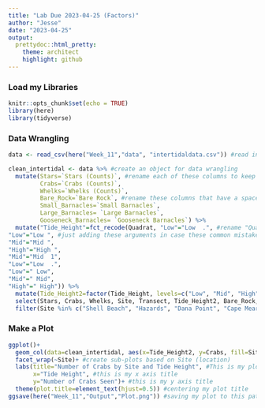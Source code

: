 ```yaml
---
title: "Lab Due 2023-04-25 (Factors)"
author: "Jesse"
date: "2023-04-25"
output: 
  prettydoc::html_pretty:
    theme: architect
    highlight: github
---
```

### Load my Libraries
```r
knitr::opts_chunk$set(echo = TRUE)
library(here)
library(tidyverse)
```

### Data Wrangling

```r
data <- read_csv(here("Week_11","data", "intertidaldata.csv")) #read in my csv file & create an object for it

clean_intertidal <- data %>% #create an object for data wrangling
  mutate(Stars=`Stars (Counts)`, #rename each of these columns to keep names consistent
         Crabs=`Crabs (Counts)`,
         Whelks=`Whelks (Counts)`,
         Bare_Rock=`Bare Rock`, #rename these columns that have a space to have an underscore instead
         Small_Barnacles=`Small Barnacles`,
         Large_Barnacles= `Large Barnacles`,
         Gooseneck_Barnacles= `Gooseneck Barnacles`) %>% 
  mutate("Tide_Height"=fct_recode(Quadrat, "Low"="Low  .", #rename "Quadrat" to "Tide_Height" and then change these factors to be named properly
"Low"="Low ", #just adding these arguments in case these common mistakes were made (removing an extra space before or after the text)
"Mid"="Mid ",
"High"="High ",
"Mid"="Mid  1",
"Low"="Low  .",
"Low"=" Low",
"Mid"=" Mid",
"High"=" High")) %>% 
  mutate(Tide_Height2=factor(Tide_Height, levels=c("Low", "Mid", "High"))) %>% #order the rows of my data by low, then mid, then high tide for the x axis on the plot
  select(Stars, Crabs, Whelks, Site, Transect, Tide_Height2, Bare_Rock, Algae, Small_Barnacles, Large_Barnacles, Gooseneck_Barnacles, Anemone) %>%  #select only these columns
  filter(Site %in% c("Shell Beach", "Hazards", "Dana Point", "Cape Meares")) #filter my sites so that I only have the ones that I included
```
### Make a Plot

```r
ggplot()+
  geom_col(data=clean_intertidal, aes(x=Tide_Height2, y=Crabs, fill=Site))+ #select the clean_intertidal dataframe and Tide_Height as my x axis, Number of Crabs as my y axis, and fill color representing Site
  facet_wrap(~Site)+ #create sub-plots based on Site (location)
  labs(title="Number of Crabs by Site and Tide Height", #This is my plot title
       x="Tide Height", #this is my x axis title
       y="Number of Crabs Seen")+ #this is my y axis title
  theme(plot.title=element_text(hjust=0.5)) #centering my plot title
ggsave(here("Week_11","Output","Plot.png")) #saving my plot to this pathway
```

